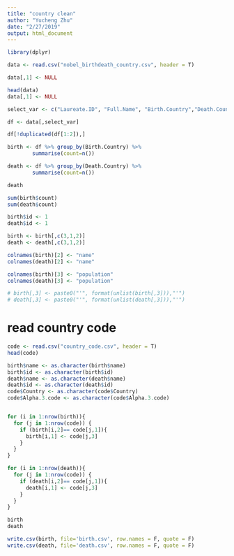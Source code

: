 ```yaml
---
title: "country clean"
author: "Yucheng Zhu"
date: "2/27/2019"
output: html_document
---
```


```r
library(dplyr)
```

```r
data <- read.csv("nobel_birthdeath_country.csv", header = T)

data[,1] <- NULL
```


```r
head(data)
data[,1] <- NULL

select_var <- c("Laureate.ID", "Full.Name", "Birth.Country","Death.Country")
```

```r
df <- data[,select_var]

df[!duplicated(df[1:2]),]

```

```r
birth <- df %>% group_by(Birth.Country) %>% 
        summarise(count=n())

death <- df %>% group_by(Death.Country) %>% 
        summarise(count=n())

death

sum(birth$count)
sum(death$count)
```

```r
birth$id <- 1
death$id <- 1

birth <- birth[,c(3,1,2)]
death <- death[,c(3,1,2)]

colnames(birth)[2] <- "name"
colnames(death)[2] <- "name"

colnames(birth)[3] <- "population"
colnames(death)[3] <- "population"

```


```r
# birth[,3] <- paste0("'", format(unlist(birth[,3])),"'")
# death[,3] <- paste0("'", format(unlist(death[,3])),"'")
```

# read country code
```r
code <- read.csv("country_code.csv", header = T)
head(code)
```

```r
birth$name <- as.character(birth$name)
birth$id <- as.character(birth$id)
death$name <- as.character(death$name)
death$id <- as.character(death$id)
code$Country <- as.character(code$Country)
code$Alpha.3.code <- as.character(code$Alpha.3.code)


for (i in 1:nrow(birth)){
  for (j in 1:nrow(code)) {
    if (birth[i,2]== code[j,1]){
      birth[i,1] <- code[j,3]
    }
  }
}

for (i in 1:nrow(death)){
  for (j in 1:nrow(code)) {
    if (death[i,2]== code[j,1]){
      death[i,1] <- code[j,3]
    }
  }
}

birth
death
```

```r
write.csv(birth, file='birth.csv', row.names = F, quote = F)
write.csv(death, file='death.csv', row.names = F, quote = F)
```

